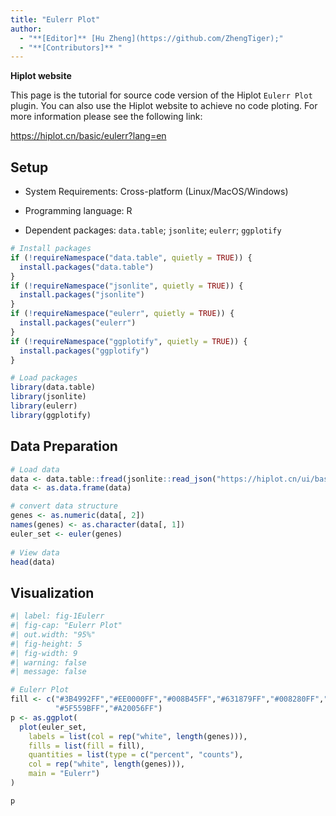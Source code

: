 ```yaml
---
title: "Eulerr Plot"
author:
  - "**[Editor]** [Hu Zheng](https://github.com/ZhengTiger);"
  - "**[Contributors]** "
---
```


::: callout-note
**Hiplot website**

This page is the tutorial for source code version of the Hiplot `Eulerr Plot` plugin. You can also use the Hiplot website to achieve no code ploting. For more information please see the following link:

<https://hiplot.cn/basic/eulerr?lang=en>
:::

## Setup

-   System Requirements: Cross-platform (Linux/MacOS/Windows)

-   Programming language: R

-   Dependent packages: `data.table`; `jsonlite`; `eulerr`; `ggplotify`

```r
# Install packages
if (!requireNamespace("data.table", quietly = TRUE)) {
  install.packages("data.table")
}
if (!requireNamespace("jsonlite", quietly = TRUE)) {
  install.packages("jsonlite")
}
if (!requireNamespace("eulerr", quietly = TRUE)) {
  install.packages("eulerr")
}
if (!requireNamespace("ggplotify", quietly = TRUE)) {
  install.packages("ggplotify")
}

# Load packages
library(data.table)
library(jsonlite)
library(eulerr)
library(ggplotify)
```

## Data Preparation

```r
# Load data
data <- data.table::fread(jsonlite::read_json("https://hiplot.cn/ui/basic/eulerr/data.json")$exampleData$textarea[[1]])
data <- as.data.frame(data)

# convert data structure
genes <- as.numeric(data[, 2])
names(genes) <- as.character(data[, 1])
euler_set <- euler(genes)
  
# View data
head(data)
```

## Visualization

```r
#| label: fig-1Eulerr
#| fig-cap: "Eulerr Plot"
#| out.width: "95%"
#| fig-height: 5
#| fig-width: 9
#| warning: false
#| message: false

# Eulerr Plot
fill <- c("#3B4992FF","#EE0000FF","#008B45FF","#631879FF","#008280FF","#BB0021FF",
          "#5F559BFF","#A20056FF")
p <- as.ggplot(
  plot(euler_set,
    labels = list(col = rep("white", length(genes))),
    fills = list(fill = fill),
    quantities = list(type = c("percent", "counts"),
    col = rep("white", length(genes))),
    main = "Eulerr")
)

p
```

